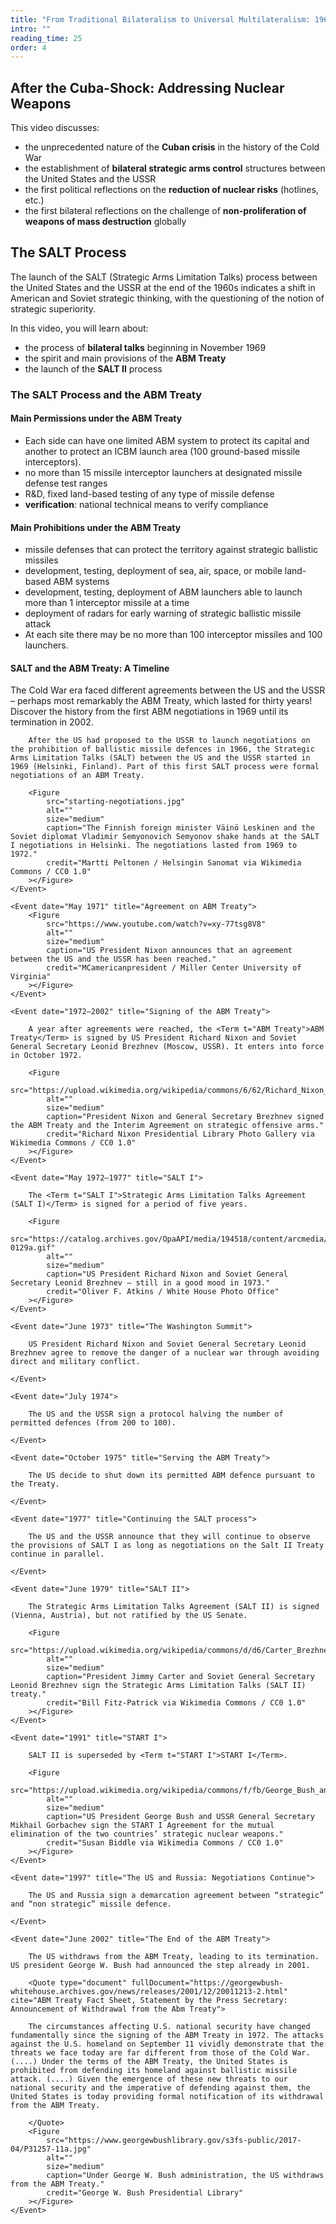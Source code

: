 ```yaml
---
title: "From Traditional Bilateralism to Universal Multilateralism: 1961–1980"
intro: ""
reading_time: 25
order: 4
---
```


## After the Cuba-Shock: Addressing Nuclear Weapons

This video discusses:

- the unprecedented nature of the **Cuban crisis** in the history of the Cold War
- the establishment of **bilateral strategic arms control** structures between the United States and the USSR
- the first political reflections on the **reduction of nuclear risks** (hotlines, etc.)
- the first bilateral reflections on the challenge of **non-proliferation of weapons of mass destruction** globally

<LectureVideo lu="lu20" vl="vl3-1" provider="video-stream" />

## The SALT Process

The launch of the SALT (Strategic Arms Limitation Talks) process between the United States and the USSR at the end of the 1960s indicates a shift in American and Soviet strategic thinking, with the questioning of the notion of strategic superiority.

In this video, you will learn about:

- the process of **bilateral talks** beginning in November 1969
- the spirit and main provisions of the **ABM Treaty**
- the launch of the **SALT II** process

<LectureVideo lu="lu20" vl="vl3-2" provider="video-stream" />

### The SALT Process and the ABM Treaty

#### Main Permissions under the ABM Treaty

- Each side can have one limited ABM system to protect its capital and another to protect an ICBM launch area (100 ground-based missile interceptors).
- no more than 15 missile interceptor launchers at designated missile defense test ranges
- R&D, fixed land-based testing of any type of missile defense
- **verification**: national technical means to verify compliance

#### Main Prohibitions under the ABM Treaty

- missile defenses that can protect the territory against strategic ballistic missiles
- development, testing, deployment of sea, air, space, or mobile land-based ABM systems
- development, testing, deployment of ABM launchers able to launch more than 1 interceptor missile at a time
- deployment of radars for early warning of strategic ballistic missile attack
- At each site there may be no more than 100 interceptor missiles and 100 launchers.

#### SALT and the ABM Treaty: A Timeline

The Cold War era faced different agreements between the US and the USSR – perhaps most remarkably the ABM Treaty, which lasted for thirty years! Discover the history from the first ABM negotiations in 1969 until its termination in 2002.

<Timeline>
    <Event date="November 1969" title="Starting Negotiations">
        
        After the US had proposed to the USSR to launch negotiations on the prohibition of ballistic missile defences in 1966, the Strategic Arms Limitation Talks (SALT) between the US and the USSR started in 1969 (Helsinki, Finland). Part of this first SALT process were formal negotiations of an ABM Treaty.
        
        <Figure
            src="starting-negotiations.jpg"
            alt=""
            size="medium"
            caption="The Finnish foreign minister Väinö Leskinen and the Soviet diplomat Vladimir Semyonovich Semyonov shake hands at the SALT I negotiations in Helsinki. The negotiations lasted from 1969 to 1972."
            credit="Martti Peltonen / Helsingin Sanomat via Wikimedia Commons / CC0 1.0"
        ></Figure>
    </Event>

    <Event date="May 1971" title="Agreement on ABM Treaty">
        <Figure
            src="https://www.youtube.com/watch?v=xy-77tsg8V8"
            alt=""
            size="medium"
            caption="US President Nixon announces that an agreement between the US and the USSR has been reached."
            credit="MCamericanpresident / Miller Center University of Virginia"
        ></Figure>
    </Event>

    <Event date="1972—2002" title="Signing of the ABM Treaty">

        A year after agreements were reached, the <Term t="ABM Treaty">ABM Treaty</Term> is signed by US President Richard Nixon and Soviet General Secretary Leonid Brezhnev (Moscow, USSR). It enters into force in October 1972.

        <Figure
            src="https://upload.wikimedia.org/wikipedia/commons/6/62/Richard_Nixon_and_Leonid_Brezhnev_sign_ABM_treaty_and_SALT_agreement_in_Moscow.jpg"
            alt=""
            size="medium"
            caption="President Nixon and General Secretary Brezhnev signed the ABM Treaty and the Interim Agreement on strategic offensive arms."
            credit="Richard Nixon Presidential Library Photo Gallery via Wikimedia Commons / CC0 1.0"
        ></Figure>
    </Event>

    <Event date="May 1972—1977" title="SALT I">

        The <Term t="SALT I">Strategic Arms Limitation Talks Agreement (SALT I)</Term> is signed for a period of five years.

        <Figure
            src="https://catalog.archives.gov/OpaAPI/media/194518/content/arcmedia/media/images/30/2/30-0129a.gif"
            alt=""
            size="medium"
            caption="US President Richard Nixon and Soviet General Secretary Leonid Brezhnev – still in a good mood in 1973."
            credit="Oliver F. Atkins / White House Photo Office"
        ></Figure>
    </Event>

    <Event date="June 1973" title="The Washington Summit">

        US President Richard Nixon and Soviet General Secretary Leonid Brezhnev agree to remove the danger of a nuclear war through avoiding direct and military conflict.

    </Event>

    <Event date="July 1974">

        The US and the USSR sign a protocol halving the number of permitted defences (from 200 to 100).

    </Event>

    <Event date="October 1975" title="Serving the ABM Treaty">

        The US decide to shut down its permitted ABM defence pursuant to the Treaty.

    </Event>

    <Event date="1977" title="Continuing the SALT process">

        The US and the USSR announce that they will continue to observe the provisions of SALT I as long as negotiations on the Salt II Treaty continue in parallel.

    </Event>

    <Event date="June 1979" title="SALT II">

        The Strategic Arms Limitation Talks Agreement (SALT II) is signed (Vienna, Austria), but not ratified by the US Senate.

        <Figure
            src="https://upload.wikimedia.org/wikipedia/commons/d/d6/Carter_Brezhnev_sign_SALT_II.jpg"
            alt=""
            size="medium"
            caption="President Jimmy Carter and Soviet General Secretary Leonid Brezhnev sign the Strategic Arms Limitation Talks (SALT II) treaty."
            credit="Bill Fitz-Patrick via Wikimedia Commons / CC0 1.0"
        ></Figure>
    </Event>

    <Event date="1991" title="START I">

        SALT II is superseded by <Term t="START I">START I</Term>.

        <Figure
            src="https://upload.wikimedia.org/wikipedia/commons/f/fb/George_Bush_and_Mikhail_Gorbachev_sign_the_START_1991.jpg"
            alt=""
            size="medium"
            caption="US President George Bush and USSR General Secretary Mikhail Gorbachev sign the START I Agreement for the mutual elimination of the two countries’ strategic nuclear weapons."
            credit="Susan Biddle via Wikimedia Commons / CC0 1.0"
        ></Figure>
    </Event>

    <Event date="1997" title="The US and Russia: Negotiations Continue">

        The US and Russia sign a demarcation agreement between “strategic” and “non strategic” missile defence.

    </Event>

    <Event date="June 2002" title="The End of the ABM Treaty">

        The US withdraws from the ABM Treaty, leading to its termination. US president George W. Bush had announced the step already in 2001.

        <Quote type="document" fullDocument="https://georgewbush-whitehouse.archives.gov/news/releases/2001/12/20011213-2.html" cite="ABM Treaty Fact Sheet, Statement by the Press Secretary: Announcement of Withdrawal from the Abm Treaty">

        The circumstances affecting U.S. national security have changed fundamentally since the signing of the ABM Treaty in 1972. The attacks against the U.S. homeland on September 11 vividly demonstrate that the threats we face today are far different from those of the Cold War. (....) Under the terms of the ABM Treaty, the United States is prohibited from defending its homeland against ballistic missile attack. (....) Given the emergence of these new threats to our national security and the imperative of defending against them, the United States is today providing formal notification of its withdrawal from the ABM Treaty.

        </Quote>
        <Figure
            src="https://www.georgewbushlibrary.gov/s3fs-public/2017-04/P31257-11a.jpg"
            alt=""
            size="medium"
            caption="Under George W. Bush administration, the US withdraws from the ABM Treaty."
            credit="George W. Bush Presidential Library"
        ></Figure>
    </Event>
</Timeline>
